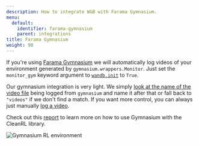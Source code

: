 ```yaml
---
description: How to integrate W&B with Farama Gymnasium.
menu:
  default:
    identifier: farama-gymnasium
    parent: integrations
title: Farama Gymnasium
weight: 90
---
```


If you're using [Farama Gymnasium](https://gymnasium.farama.org/#) we will automatically log videos of your environment generated by `gymnasium.wrappers.Monitor`. Just set the `monitor_gym` keyword argument to [`wandb.init`](/ref/python/functions/init) to `True`.

Our gymnasium integration is very light. We simply [look at the name of the video file](https://github.com/wandb/wandb/blob/c5fe3d56b155655980611d32ef09df35cd336872/wandb/integration/gym/__init__.py#LL69C67-L69C67) being logged from `gymnasium` and name it after that or fall back to `"videos"` if we don't find a match. If you want more control, you can always just manually [log a video](/guides/track/log/media/).

Check out this [report](https://wandb.ai/raph-test/cleanrltest/reports/Mario-Bros-but-with-AI-Gymnasium-and-CleanRL---Vmlldzo0NTcxNTcw) to learn more on how to use Gymnasium with the CleanRL library. 

<Frame>
    <img src="/images/integrations/gymnasium.png" alt="Gymnasium RL environment"  />
</Frame>